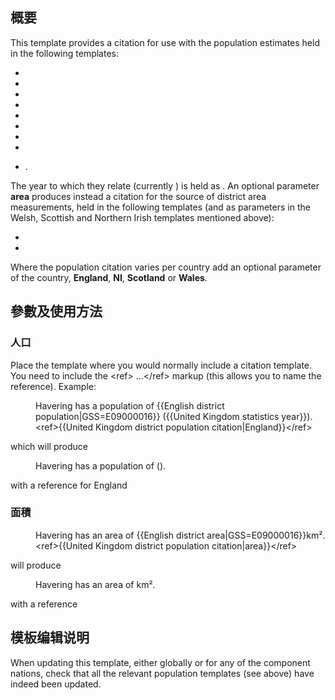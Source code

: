 {{NoteTA|G1=MediaWiki}}{{Documentation subpage}}<!-- 在本行下編輯模板說明 -->

== 概要 ==
This template provides a citation for use with the population estimates held in the following templates:
* {{tl|English district population}}
* {{tl|English district rank}}
* {{tl|English district density}}
* {{tl|English district density rank}}
* {{tl|English cerem counties}}
* {{tl|English admin counties}}
* {{tl|Welsh council population}}
* {{tl|Scottish council populations}}
* {{tl|NI district population}}.  

The year to which they relate (currently {{United Kingdom statistics year}}) is held as {{tl|United Kingdom statistics year}}.  An optional parameter '''area''' produces instead a citation for the source of district area measurements, held in the following templates (and as parameters in the Welsh, Scottish and Northern Irish templates mentioned above):
* {{tl|English district area}}
* {{tl|English district area rank}}

Where the population citation varies per country add an optional parameter of the country, '''England''', '''NI''', '''Scotland''' or '''Wales'''.

== 參數及使用方法 ==
===人口===
Place the template where you would normally include a citation template.  You need to include the <nowiki><ref> ...</ref></nowiki> markup (this allows you to name the reference).  Example:

:<nowiki>Havering has a population of {{English district population|GSS=E09000016}} ({{United Kingdom statistics year}}).<ref>{{United Kingdom district population citation|England}}</ref></nowiki>

which will produce

:Havering has a population of {{English district population|GSS=E09000016}} ({{United Kingdom statistics year}}).

with a reference for England

:{{United Kingdom district population citation|England}}

=== 面積 ===
:<nowiki>Havering has an area of {{English district area|GSS=E09000016}}km².<ref>{{United Kingdom district population citation|area}}</ref></nowiki>

will produce

:Havering has an area of {{English district area|GSS=E09000016}}km².

with a reference

:{{United Kingdom district population citation|area}}

<!--
== 範例 ==

== 重定向 ==

== 注意事项 ==
-->

== 模板编辑说明 ==
When updating this template, either globally or for any of the component nations, check that all the relevant population templates (see above) have indeed been updated.

<!--
== 參見 ==
-->

<includeonly>{{Sandbox other||<!-- 本行下加入模板的分類 -->
[[Category:Templates for UK subdivision lookups]]
}}</includeonly>